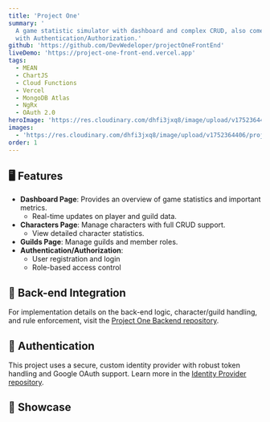 ```yaml
---
title: 'Project One'
summary: '
  A game statistic simulator with dashboard and complex CRUD, also comes
  with Authentication/Authorization.'
github: 'https://github.com/DevWedeloper/projectOneFrontEnd'
liveDemo: 'https://project-one-front-end.vercel.app'
tags:
  - MEAN
  - ChartJS
  - Cloud Functions
  - Vercel
  - MongoDB Atlas
  - NgRx
  - OAuth 2.0
heroImage: 'https://res.cloudinary.com/dhfi3jxq8/image/upload/v1752364406/project-one-hero_lzbrzd.png'
images:
  - 'https://res.cloudinary.com/dhfi3jxq8/image/upload/v1752364406/project-one-hero_lzbrzd.png'
order: 1
---
```



<ProjectSummary
  title={frontmatter.title}
  summary={frontmatter.summary}
  github={frontmatter.github}
  liveDemo={frontmatter.liveDemo}
  tags={frontmatter.tags}
  heroImage={frontmatter.heroImage}
/>

## 🖥️ Features

- **Dashboard Page**: Provides an overview of game statistics and important metrics.
  - Real-time updates on player and guild data.
- **Characters Page**: Manage characters with full CRUD support.
  - View detailed character statistics.
- **Guilds Page**: Manage guilds and member roles.
- **Authentication/Authorization**:
  - User registration and login
  - Role-based access control

## 🔌 Back-end Integration

For implementation details on the back-end logic, character/guild handling, and rule enforcement, visit the [Project One Backend repository](https://github.com/DevWedeloper/projectOneBackEnd).

## 🔐 Authentication

This project uses a secure, custom identity provider with robust token handling and Google OAuth support. Learn more in the [Identity Provider repository](https://github.com/DevWedeloper/auth).

## 🧠 Showcase

<Carousel client:load images={frontmatter.images} />